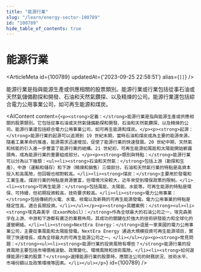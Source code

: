```yaml
---
title: "能源行業"
slug: "/learn/energy-sector-100789"
id: "100789"
hide_table_of_contents: true
---
```



# 能源行業

<ArticleMeta id={100789} updatedAt={'2023-09-25 22:58:51'} alias={`[]`} />
<div className='border-solid border-b border-t-0 my-4 border-[var(--ifm-color-gray-300)]' />

能源行業是指與能源生產或供應相關的股票類別。能源行業或行業包括從事石油或天然氣儲備勘探和開發、石油和天然氣鑽探、以及精煉的公司。能源行業還包括綜合電力公用事業公司，如可再生能源和煤炭。

<AIContent content={`<p><strong>定義：</strong>能源行業是指與能源生產或供應相關的股票類別。它包括從事石油或天然氣儲備勘探和開發、石油和天然氣鑽探、以及精煉的公司。能源行業還包括綜合電力公用事業公司，如可再生能源和煤炭。</p><p><strong>起源：</strong>能源行業的起源可以追溯到 19 世紀末期，當時石油和煤炭成為主要的能源來源。隨着工業革命的推進，能源需求迅速增加，促使了能源行業的快速發展。20 世紀中期，天然氣和核能的引入進一步豐富了能源行業的結構。21 世紀初，可再生能源如風能和太陽能開始嶄露頭角，成為能源行業的重要組成部分。</p><p><strong>類別與特點：</strong>能源行業可以分為以下幾類：<ul><li><strong>石油和天然氣：</strong>包括上游（勘探和生產）、中游（運輸和儲存）和下游（精煉和銷售）三個部分。石油和天然氣行業的特點是高資本投入和高風險，但回報也相對較高。</li><li><strong>煤炭：</strong>主要用於發電和工業生產。煤炭行業的特點是資源豐富，但環境污染較大，近年來受到環保政策的限制。</li><li><strong>可再生能源：</strong>包括風能、太陽能、水能等。可再生能源的特點是環保、可持續，但初期投資較高，技術要求較高。</li><li><strong>電力公用事業：</strong>包括傳統的火電、水電、核電以及新興的可再生能源發電。電力公用事業的特點是穩定性高，適合長期投資。</li></ul></p><p><strong>具體案例：</strong><ul><li><strong>埃克森美孚（ExxonMobil）：</strong>作為全球最大的石油公司之一，埃克森美孚在上游、中游和下游都有廣泛的業務佈局。其成功的關鍵在於強大的技術研發能力和全球化的運營網絡。</li><li><strong>NextEra Energy：</strong>這是一家美國的電力公用事業公司，主要從事風能和太陽能發電。NextEra Energy 通過大規模投資可再生能源項目，實現了快速增長，成為全球最大的可再生能源公司之一。</li></ul></p><p><strong>常見問題：</strong><ul><li><strong>能源行業的投資風險有哪些？</strong>能源行業的投資風險主要包括市場價格波動、政策變化、環境風險和技術風險。</li><li><strong>如何選擇能源行業的股票？</strong>選擇能源行業的股票時，應關注公司的財務狀況、技術水平、市場份額以及政策環境等因素。</li></ul></p>`} id={100789} />
